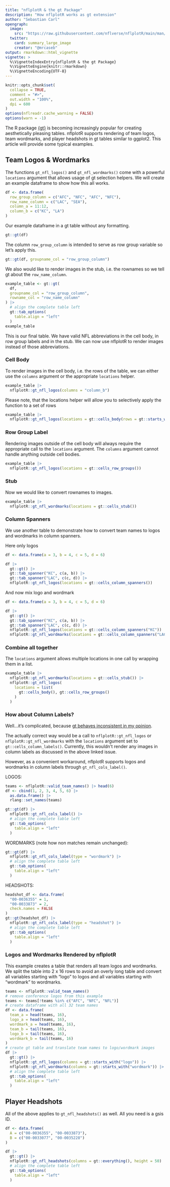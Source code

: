 ```yaml
---
title: "nflplotR & the gt Package"
description: "How nflplotR works as gt extension"
author: "Sebastian Carl"
opengraph:
  image: 
    src: "https://raw.githubusercontent.com/nflverse/nflplotR/main/man/figures/social_preview_gt.png"
  twitter:
    card: summary_large_image
    creator: "@mrcaseb"
output: rmarkdown::html_vignette
vignette: >
  %\VignetteIndexEntry{nflplotR & the gt Package}
  %\VignetteEngine{knitr::rmarkdown}
  %\VignetteEncoding{UTF-8}
---
```


```r
knitr::opts_chunk$set(
  collapse = TRUE,
  comment = "#>",
  out.width = "100%",
  dpi = 600
)
options(nflreadr.cache_warning = FALSE)
options(warn = -1)
```

The R package [{gt}](https://gt.rstudio.com/) is becoming increasingly popular for creating aesthetically pleasing tables. nflplotR supports rendering of team logos, team wordmarks, and player headshots in gt tables similar to ggplot2. This article will provide some typical examples. 

## Team Logos & Wordmarks

The functions `gt_nfl_logos()` and `gt_nfl_wordmarks()` come with a powerful `locations` argument that allows usage of gt selection helpers. We will create an example dataframe to show how this all works.

```r
df <- data.frame(
  row_group_column = c("AFC", "NFC", "AFC", "NFC"),
  row_name_column = c("LAC", "SEA"),
  column_a = 11:12,
  column_b = c("KC", "LA")
) 
```

Our example dataframe in a gt table without any formatting.

```r
gt::gt(df)
```

The column `row_group_column` is intended to serve as row group variable so let's apply this.

```r
gt::gt(df, groupname_col = "row_group_column")
```

We also would like to render images in the stub, i.e. the rownames so we tell gt about the `row_name_column`. 

```r
example_table <- gt::gt(
  df, 
  groupname_col = "row_group_column", 
  rowname_col = "row_name_column"
) |> 
  # align the complete table left
  gt::tab_options(
    table.align = "left"
  )
example_table
```

This is our final table. We have valid NFL abbreviations in the cell body, in row group labels and in the stub. We can now use nflplotR to render images instead of those abbreviations.

### Cell Body

To render images in the cell body, i.e. the rows of the table, we can either use the `columns` argument or the appropriate `locations` helper.

```r
example_table |> 
  nflplotR::gt_nfl_logos(columns = "column_b")
```

Please note, that the locations helper will allow you to selectively apply the function to a set of rows

```r
example_table |> 
  nflplotR::gt_nfl_logos(locations = gt::cells_body(rows = gt::starts_with("LAC")))
```


### Row Group Label

Rendering images outside of the cell body will always require the appropriate call to the `locations` argument. The `columns` argument cannot handle anything outside cell bodies.

```r
example_table |> 
  nflplotR::gt_nfl_logos(locations = gt::cells_row_groups())
```

### Stub

Now we would like to convert rownames to images.

```r
example_table |> 
  nflplotR::gt_nfl_wordmarks(locations = gt::cells_stub())
```

### Column Spanners

We use another table to demonstrate how to convert team names to logos and wordmarks in column spanners.

Here only logos

```r
df <- data.frame(a = 3, b = 4, c = 5, d = 6)

df |> 
  gt::gt() |> 
  gt::tab_spanner("KC", c(a, b)) |> 
  gt::tab_spanner("LAC", c(c, d)) |> 
  nflplotR::gt_nfl_logos(locations = gt::cells_column_spanners())
```

And now mix logo and wordmark

```r
df <- data.frame(a = 3, b = 4, c = 5, d = 6)

df |> 
  gt::gt() |> 
  gt::tab_spanner("KC", c(a, b)) |> 
  gt::tab_spanner("LAC", c(c, d)) |> 
  nflplotR::gt_nfl_logos(locations = gt::cells_column_spanners("KC")) |> 
  nflplotR::gt_nfl_wordmarks(locations = gt::cells_column_spanners("LAC"))
```

### Combine all together

The `locations` argument allows multiple locations in one call by wrapping them in a list.

```r
example_table |> 
  nflplotR::gt_nfl_wordmarks(locations = gt::cells_stub()) |> 
  nflplotR::gt_nfl_logos(
    locations = list(
      gt::cells_body(), gt::cells_row_groups()
    )
  )
```

### How about Column Labels?

Well...it's complicated, because [gt behaves inconsistent in my opinion](https://github.com/rstudio/gt/issues/1433).

The actually correct way would be a call to `nflplotR::gt_nfl_logos` or `nflplotR::gt_nfl_wordmarks` with the `locations` argument set to `gt::cells_column_labels()`. Currently, this wouldn't render any images in column labels as discussed in the above linked issue. 

However, as a convenient workaround, nflplotR supports logos and wordmarks in column labels through `gt_nfl_cols_label()`. 

LOGOS:

```r
teams <- nflplotR::valid_team_names() |> head(6)
df <- cbind(1, 2, 3, 4, 5, 6) |> 
  as.data.frame() |> 
  rlang::set_names(teams)

gt::gt(df) |> 
  nflplotR::gt_nfl_cols_label() |> 
  # align the complete table left
  gt::tab_options(
    table.align = "left"
  )
```

WORDMARKS (note how non matches remain unchanged):

```r
gt::gt(df) |> 
  nflplotR::gt_nfl_cols_label(type = "wordmark") |> 
  # align the complete table left
  gt::tab_options(
    table.align = "left"
  )
```

HEADSHOTS:

```r
headshot_df <- data.frame(
  "00-0036355" = 1, 
  "00-0033873" = 2,
  check.names = FALSE
)
gt::gt(headshot_df) |> 
  nflplotR::gt_nfl_cols_label(type = "headshot") |> 
  # align the complete table left
  gt::tab_options(
    table.align = "left"
  )
```

### Logos and Wordmarks Rendered by nflplotR

This example creates a table that renders all team logos and wordmarks. We split the table into 2 x 16 rows to avoid an overly long table and convert all variables starting with "logo" to logos and all variables starting with "wordmark" to wordmarks. 

```r
teams <- nflplotR::valid_team_names()
# remove conference logos from this example
teams <- teams[!teams %in% c("AFC", "NFC", "NFL")]
# create dataframe with all 32 team names
df <- data.frame(
  team_a = head(teams, 16),
  logo_a = head(teams, 16),
  wordmark_a = head(teams, 16),
  team_b = tail(teams, 16),
  logo_b = tail(teams, 16),
  wordmark_b = tail(teams, 16)
)
# create gt table and translate team names to logo/wordmark images
df |>
  gt::gt() |>
  nflplotR::gt_nfl_logos(columns = gt::starts_with("logo")) |>
  nflplotR::gt_nfl_wordmarks(columns = gt::starts_with("wordmark")) |> 
  # align the complete table left
  gt::tab_options(
    table.align = "left"
  )
```

## Player Headshots

All of the above applies to `gt_nfl_headshots()` as well. All you need is a gsis ID. 

```r
df <- data.frame(
  A = c("00-0036355", "00-0033873"),
  B = c("00-0033077", "00-0035228")
)

df |>
  gt::gt() |> 
  nflplotR::gt_nfl_headshots(columns = gt::everything(), height = 50) |> 
  # align the complete table left
  gt::tab_options(
    table.align = "left"
  )
```
